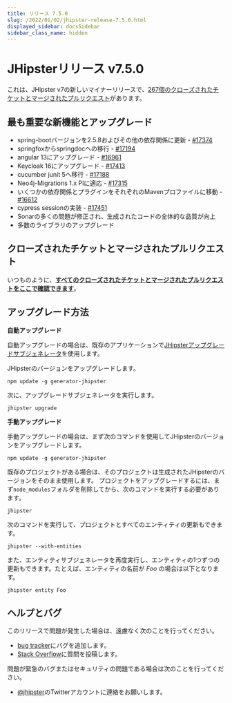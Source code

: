 ```yaml
---
title: リリース 7.5.0
slug: /2022/01/02/jhipster-release-7.5.0.html
displayed_sidebar: docsSidebar
sidebar_class_name: hidden
---
```


JHipsterリリース v7.5.0
==================

これは、JHipster v7の新しいマイナーリリースで、[267個のクローズされたチケットとマージされたプルリクエスト](https://github.com/jhipster/generator-jhipster/issues?q=milestone%3A7.5.0+is%3Aclosed)があります。


最も重要な新機能とアップグレード
--------------

- spring-bootバージョンを2.5.8およびその他の依存関係に更新 - [#17374](https://github.com/jhipster/generator-jhipster/pull/17374)
- springfoxからspringdocへの移行 - [#17194](https://github.com/jhipster/generator-jhipster/pull/17194)
- angular 13にアップグレード - [#16961](https://github.com/jhipster/generator-jhipster/pull/16961)
- Keycloak 16にアップグレード - [#17413](https://github.com/jhipster/generator-jhipster/pull/17413)
- cucumber junit 5へ移行 - [#17188](https://github.com/jhipster/generator-jhipster/pull/17188)
- Neo4j-Migrations 1.x PIに適応 - [#17315](https://github.com/jhipster/generator-jhipster/pull/17315)
- いくつかの依存関係とプラグインをそれぞれのMavenプロファイルに移動 - [#16612](https://github.com/jhipster/generator-jhipster/pull/16612)
- cypress sessionの実装 - [#17451](https://github.com/jhipster/generator-jhipster/pull/17451)
- Sonarの多くの問題が修正され、生成されたコードの全体的な品質が向上
- 多数のライブラリのアップグレード

クローズされたチケットとマージされたプルリクエスト
------------
いつものように、__[すべてのクローズされたチケットとマージされたプルリクエストをここで確認できます](https://github.com/jhipster/generator-jhipster/issues?q=milestone%3A7.5.0+is%3Aclosed)__。

アップグレード方法
------------

**自動アップグレード**

自動アップグレードの場合は、既存のアプリケーションで[JHipsterアップグレードサブジェネレータ](/upgrading-an-application/)を使用します。

JHipsterのバージョンをアップグレードします。

```
npm update -g generator-jhipster
```

次に、アップグレードサブジェネレータを実行します。

```
jhipster upgrade
```

**手動アップグレード**

手動アップグレードの場合は、まず次のコマンドを使用してJHipsterのバージョンをアップグレードします。

```
npm update -g generator-jhipster
```

既存のプロジェクトがある場合は、そのプロジェクトは生成されたJHipsterのバージョンをそのまま使用します。
プロジェクトをアップグレードするには、まず`node_modules`フォルダを削除してから、次のコマンドを実行する必要があります。

```
jhipster
```

次のコマンドを実行して、プロジェクトとすべてのエンティティの更新もできます。

```
jhipster --with-entities
```

また、エンティティサブジェネレータを再度実行し、エンティティの1つずつの更新もできます。たとえば、エンティティの名前が _Foo_ の場合は以下となります。

```
jhipster entity Foo
```


ヘルプとバグ
--------------

このリリースで問題が発生した場合は、遠慮なく次のことを行ってください。

- [bug tracker](https://github.com/jhipster/generator-jhipster/issues?state=open)にバグを追加します。
- [Stack Overflow](http://stackoverflow.com/tags/jhipster/info)に質問を投稿します。

問題が緊急のバグまたはセキュリティの問題である場合は次のことを行ってください。

- [@jhipster](https://twitter.com/jhipster)のTwitterアカウントに連絡をお願いします。
